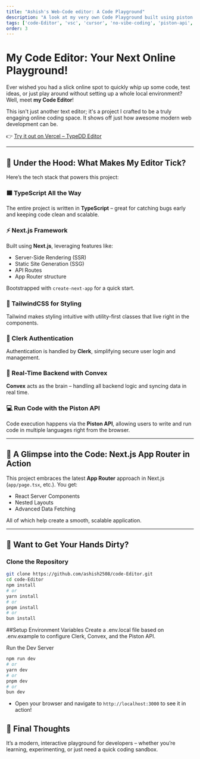 ---
title: "Ashish's Web-Code editor: A Code Playground"
description: "A look at my very own Code Playground built using piston API..." 
tags: ['code-Editor', 'vsc', 'cursor', 'no-vibe-coding', 'piston-api', 'clerk', 'convex', 'nextjs', 'typescript', 'tailwindcss'] 
order: 3
---

# My Code Editor: Your Next Online Playground!

Ever wished you had a slick online spot to quickly whip up some code, test ideas, or just play around without setting up a whole local environment? Well, meet **my Code Editor**!

This isn't just another text editor; it's a project I crafted to be a truly engaging online coding space. It shows off just how awesome modern web development can be.

👉 [Try it out on Vercel – TypeDD Editor](https://typedd.ashishjha.tech//)

---

## 🚀 Under the Hood: What Makes My Editor Tick?

Here’s the tech stack that powers this project:

### 🟦 TypeScript All the Way
The entire project is written in **TypeScript** – great for catching bugs early and keeping code clean and scalable.

### ⚡ Next.js Framework
Built using **Next.js**, leveraging features like:

- Server-Side Rendering (SSR)  
- Static Site Generation (SSG)  
- API Routes  
- App Router structure  

Bootstrapped with `create-next-app` for a quick start.

### 🎨 TailwindCSS for Styling
Tailwind makes styling intuitive with utility-first classes that live right in the components.

### 🔐 Clerk Authentication
Authentication is handled by **Clerk**, simplifying secure user login and management.

### 📡 Real-Time Backend with Convex
**Convex** acts as the brain – handling all backend logic and syncing data in real time.

### 💻 Run Code with the Piston API
Code execution happens via the **Piston API**, allowing users to write and run code in multiple languages right from the browser.

---

## 🧱 A Glimpse into the Code: Next.js App Router in Action

This project embraces the latest **App Router** approach in Next.js (`app/page.tsx`, etc.). You get:

- React Server Components  
- Nested Layouts  
- Advanced Data Fetching  

All of which help create a smooth, scalable application.

---

## 🔧 Want to Get Your Hands Dirty?

### Clone the Repository

```bash
git clone https://github.com/ashish2508/code-Editor.git
cd code-Editor
npm install
# or
yarn install
# or
pnpm install
# or
bun install
``` 
##Setup Environment Variables
Create a .env.local file based on .env.example to configure Clerk, Convex, and the Piston API.

Run the Dev Server
```bash
npm run dev
# or
yarn dev
# or
pnpm dev
# or
bun dev
```
- Open your browser and navigate to `http://localhost:3000` to see it in action!

## 📝 Final Thoughts
It’s a modern, interactive playground for developers – whether you’re learning, experimenting, or just need a quick coding sandbox.
